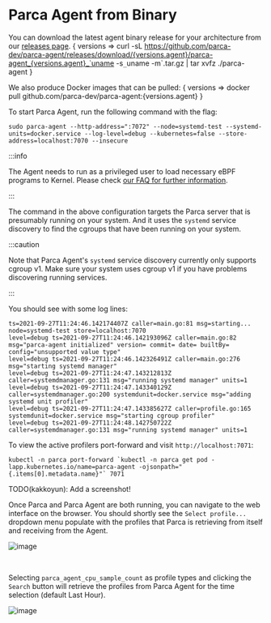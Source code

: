 # Parca Agent from Binary


You can download the latest agent binary release for your architecture from our [releases page](https://github.com/parca-dev/parca-agent/releases).
<WithVersions language="bash">
  { versions =>
    <CodeBlock className="language-bash">
      curl -sL https://github.com/parca-dev/parca-agent/releases/download/{versions.agent}/parca-agent_{versions.agent}_`uname -s`_`uname -m`.tar.gz | tar xvfz ./parca-agent
    </CodeBlock>
  }
</WithVersions>

We also produce Docker images that can be pulled:
<WithVersions language="bash">
  { versions =>
    <CodeBlock className="language-bash">
      docker pull github.com/parca-dev/parca-agent:{versions.agent}
    </CodeBlock>
  }
</WithVersions>

To start Parca Agent, run the following command with the flag:
```shell
sudo parca-agent --http-address=":7072" --node=systemd-test --systemd-units=docker.service --log-level=debug --kubernetes=false --store-address=localhost:7070 --insecure
```

:::info

The Agent needs to run as a privileged user to load necessary eBPF programs to Kernel. Please check [our FAQ for further information](/docs/faq#since-parca-agent-has-to-run-as-root-for-ebpf-what-are-the-security-considerations).

:::

The command in the above configuration targets the Parca server that is presumably running on your system. And it uses the `systemd` service discovery to find the cgroups that have been running on your system.

:::caution

Note that Parca Agent's `systemd` service discovery currently only supports cgroup v1. Make sure your system uses cgroup v1 if you have problems discovering running services.

:::

You should see with some log lines:
```shell
ts=2021-09-27T11:24:46.142174407Z caller=main.go:81 msg=starting... node=systemd-test store=localhost:7070
level=debug ts=2021-09-27T11:24:46.142193096Z caller=main.go:82 msg="parca-agent initialized" version= commit= date= builtBy= config="unsupported value type"
level=debug ts=2021-09-27T11:24:46.142326491Z caller=main.go:276 msg="starting systemd manager"
level=debug ts=2021-09-27T11:24:47.143212813Z caller=systemdmanager.go:131 msg="running systemd manager" units=1
level=debug ts=2021-09-27T11:24:47.143340129Z caller=systemdmanager.go:200 systemdunit=docker.service msg="adding systemd unit profiler"
level=debug ts=2021-09-27T11:24:47.143385627Z caller=profile.go:165 systemdunit=docker.service msg="starting cgroup profiler"
level=debug ts=2021-09-27T11:24:48.142750722Z caller=systemdmanager.go:131 msg="running systemd manager" units=1
```

To view the active profilers port-forward and visit `http://localhost:7071`:
```
kubectl -n parca port-forward `kubectl -n parca get pod -lapp.kubernetes.io/name=parca-agent -ojsonpath="{.items[0].metadata.name}"` 7071
```

<BrowserWindow>

TODO(kakkoyun): Add a screenshot!

</BrowserWindow>

Once Parca and Parca Agent are both running, you can navigate to the web interface on the browser.
You should shortly see the `Select profile...` dropdown menu populate with the profiles that Parca is retrieving from itself and receiving from the Agent.

<BrowserWindow>

![image](../static/img/tutorial/cpu_sample_count.png)

</BrowserWindow>

<br/>

Selecting `parca_agent_cpu_sample_count` as profile types and clicking the `Search` button will retrieve the profiles from Parca Agent for the time selection (default Last Hour).

<BrowserWindow>

![image](../static/img/tutorial/cpu_sample_count_select.png)

</BrowserWindow>
